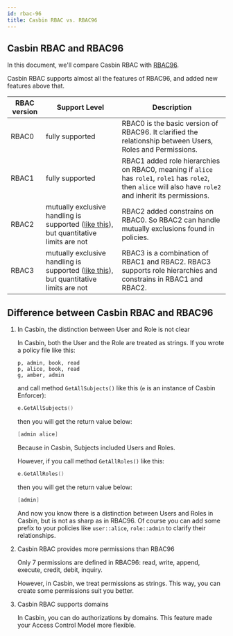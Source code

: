 ```yaml
---
id: rbac-96
title: Casbin RBAC vs. RBAC96
---
```




## Casbin RBAC and RBAC96

In this document, we'll compare Casbin RBAC with [RBAC96](https://profsandhu.com/cs6393_s12/lecture-rbac96.pdf).

Casbin RBAC supports almost all the features of RBAC96, and added new features above that.

RBAC version | Support Level | Description
--- | --- | ---
RBAC0| fully supported |RBAC0 is the basic version of RBAC96. It clarified the relationship between Users, Roles and Permissions.
RBAC1| fully supported |RBAC1 added role hierarchies on RBAC0, meaning if `alice` has `role1`, `role1` has `role2`, then `alice` will also have `role2` and inherit its permissions.
RBAC2|  mutually exclusive handling is supported ([like this](/docs/syntax-for-models#policy-effect)), but quantitative limits are not|RBAC2 added constrains on RBAC0. So RBAC2 can handle mutually exclusions found in policies.
RBAC3| mutually exclusive handling is supported ([like this](/docs/syntax-for-models#policy-effect)), but quantitative limits are not| RBAC3 is a combination of RBAC1 and RBAC2. RBAC3 supports role hierarchies and constrains in RBAC1 and RBAC2.
## Difference between Casbin RBAC and RBAC96

1. In Casbin, the distinction between User and Role is not clear

   In Casbin, both the User and the Role are treated as strings. If you wrote a policy file like this:

   ```
   p, admin, book, read
   p, alice, book, read
   g, amber, admin
   ```

   and call method `GetAllSubjects()` like this (`e` is an instance of Casbin Enforcer):

   ```go
   e.GetAllSubjects()
   ```

   then you will get the return value below:

   ``` go
   [admin alice]
   ```

   Because in Casbin, Subjects included Users and Roles.

   However, if you call method `GetAllRoles()` like this:

   ``` go
   e.GetAllRoles()
   ```

   then you will get the return value below:

   ```go
   [admin]
   ```

   And now you know there is a distinction between Users and Roles in Casbin, but is not as sharp as in RBAC96. Of course you can add some prefix to your policies like `user::alice`, `role::admin` to clarify their relationships.

2. Casbin RBAC provides more permissions than RBAC96

   Only 7 permissions are defined in RBAC96: read, write, append, execute, credit, debit, inquiry.

   However, in Casbin, we treat permissions as strings. This way, you can create some permissions suit you better.

3. Casbin RBAC supports domains

   In Casbin, you can do authorizations by domains. This feature made your Access Control Model more flexible.